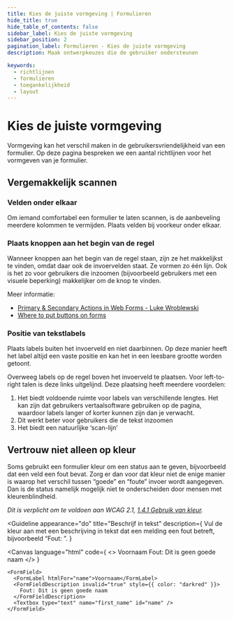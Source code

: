 ```yaml
---
title: Kies de juiste vormgeving | Formulieren
hide_title: true
hide_table_of_contents: false
sidebar_label: Kies de juiste vormgeving
sidebar_position: 2
pagination_label: Formulieren - Kies de juiste vormgeving
description: Maak ontwerpkeuzes die de gebruiker ondersteunen

keywords:
  - richtlijnen
  - formulieren
  - toegankelijkheid
  - layout
---
```


<!-- @license CC0-1.0 -->


# Kies de juiste vormgeving

Vormgeving kan het verschil maken in de gebruikersvriendelijkheid van een formulier. Op deze pagina bespreken we een aantal richtlijnen voor het vormgeven van je formulier.

## Vergemakkelijk scannen

### Velden onder elkaar

Om iemand comfortabel een formulier te laten scannen, is de aanbeveling meerdere kolommen te vermijden. Plaats velden bij voorkeur onder elkaar.

### Plaats knoppen aan het begin van de regel

Wanneer knoppen aan het begin van de regel staan, zijn ze het makkelijkst te vinden, omdat daar ook de invoervelden staat. Ze vormen zo één lijn. Ook is het zo voor gebruikers die inzoomen (bijvoorbeeld gebruikers met een visuele beperking) makkelijker om de knop te vinden.

Meer informatie:

- [Primary & Secondary Actions in Web Forms - Luke Wroblewski](https://www.lukew.com/ff/entry.asp?571)
- [Where to put buttons on forms](https://adamsilver.io/blog/where-to-put-buttons-on-forms/)

### Positie van tekstlabels

Plaats labels buiten het invoerveld en niet daarbinnen. Op deze manier heeft het label altijd een vaste positie en kan het in een leesbare grootte worden getoont.

Overweeg labels op de regel boven het invoerveld te plaatsen. Voor left-to-right talen is deze links uitgelijnd. Deze plaatsing heeft meerdere voordelen:

1. Het biedt voldoende ruimte voor labels van verschillende lengtes. Het kan zijn dat gebruikers vertaalsoftware gebruiken op de pagina, waardoor labels langer of korter kunnen zijn dan je verwacht.
1. Dit werkt beter voor gebruikers die de tekst inzoomen
1. Het biedt een natuurlijke ‘scan-lijn’

## Vertrouw niet alleen op kleur

Soms gebruikt een formulier kleur om een status aan te geven, bijvoorbeeld dat een veld een fout bevat. Zorg er dan voor dat kleur niet de enige manier is waarop het verschil tussen “goede” en “foute” invoer wordt aangegeven. Dan is de status namelijk mogelijk niet te onderscheiden door mensen met kleurenblindheid.

_Dit is verplicht om te voldoen aan WCAG 2.1, [1.4.1 Gebruik van kleur](https://www.w3.org/Translations/WCAG21-nl/#gebruik-van-kleur)._

<Guideline
  appearance="do"
  title="Beschrijf in tekst"
  description={
    <Paragraph>
      Vul de kleur aan met een beschrijving in tekst dat een melding een fout betreft, bijvoorbeeld “Fout: ”.
    </Paragraph>
  }
>
  <Canvas
    language="html"
    code={
      <>
        <FormField>
          <FormLabel htmlFor="name">Voornaam</FormLabel>
          <FormFieldDescription invalid="true">Fout: Dit is geen goede naam</FormFieldDescription>
          <Textbox type="text" name="first_name" id="name" />
        </FormField>
      </>
    }
  >
    <FormField>
      <FormLabel htmlFor="name">Voornaam</FormLabel>
      <FormFieldDescription invalid="true" style={{ color: "darkred" }}>
        Fout: Dit is geen goede naam
      </FormFieldDescription>
      <Textbox type="text" name="first_name" id="name" />
    </FormField>
  </Canvas>
</Guideline>
